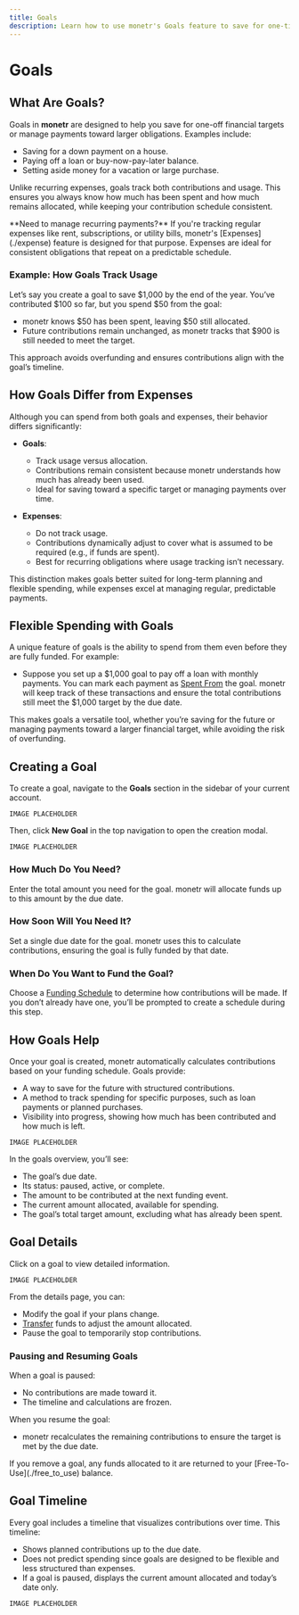 ```yaml
---
title: Goals
description: Learn how to use monetr's Goals feature to save for one-time financial targets like vacations, loans, or down payments. Understand how Goals track contributions and spending, helping you plan effectively and meet your financial objectives without overfunding.
---
```



# Goals

## What Are Goals?

Goals in **monetr** are designed to help you save for one-off financial targets or manage payments toward larger
obligations. Examples include:

- Saving for a down payment on a house.
- Paying off a loan or buy-now-pay-later balance.
- Setting aside money for a vacation or large purchase.

Unlike recurring expenses, goals track both contributions and usage. This ensures you always know how much has been
spent and how much remains allocated, while keeping your contribution schedule consistent.

<Callout type="info">
  **Need to manage recurring payments?**  
  If you're tracking regular expenses like rent, subscriptions, or utility bills, monetr's [Expenses](./expense)
  feature is designed for that purpose. Expenses are ideal for consistent obligations that repeat on a predictable
  schedule.
</Callout>

### Example: How Goals Track Usage

Let’s say you create a goal to save $1,000 by the end of the year. You’ve contributed $100 so far, but you spend $50
from the goal:

- monetr knows $50 has been spent, leaving $50 still allocated.
- Future contributions remain unchanged, as monetr tracks that $900 is still needed to meet the target.

This approach avoids overfunding and ensures contributions align with the goal’s timeline.

## How Goals Differ from Expenses

Although you can spend from both goals and expenses, their behavior differs significantly:

- **Goals**:
  - Track usage versus allocation.
  - Contributions remain consistent because monetr understands how much has already been used.
  - Ideal for saving toward a specific target or managing payments over time.

- **Expenses**:
  - Do not track usage.
  - Contributions dynamically adjust to cover what is assumed to be required (e.g., if funds are spent).
  - Best for recurring obligations where usage tracking isn’t necessary.

This distinction makes goals better suited for long-term planning and flexible spending, while expenses excel at
managing regular, predictable payments.

## Flexible Spending with Goals

A unique feature of goals is the ability to spend from them even before they are fully funded. For example:

- Suppose you set up a $1,000 goal to pay off a loan with monthly payments. You can mark each payment as [Spent
From](./transactions) the goal. monetr will keep track of these transactions and ensure the total contributions still
meet the $1,000 target by the due date.

This makes goals a versatile tool, whether you’re saving for the future or managing payments toward a larger financial
target, while avoiding the risk of overfunding.

## Creating a Goal

To create a goal, navigate to the **Goals** section in the sidebar of your current account.

```
IMAGE PLACEHOLDER
```

Then, click **New Goal** in the top navigation to open the creation modal.

```
IMAGE PLACEHOLDER
```

### How Much Do You Need?

Enter the total amount you need for the goal. monetr will allocate funds up to this amount by the due date.

### How Soon Will You Need It?

Set a single due date for the goal. monetr uses this to calculate contributions, ensuring the goal is fully funded by
that date.

### When Do You Want to Fund the Goal?

Choose a [Funding Schedule](./funding_schedule) to determine how contributions will be made. If you don’t already have
one, you’ll be prompted to create a schedule during this step.

## How Goals Help

Once your goal is created, monetr automatically calculates contributions based on your funding schedule. Goals provide:

- A way to save for the future with structured contributions.
- A method to track spending for specific purposes, such as loan payments or planned purchases.
- Visibility into progress, showing how much has been contributed and how much is left.

```
IMAGE PLACEHOLDER
```

In the goals overview, you’ll see:

- The goal’s due date.
- Its status: paused, active, or complete.
- The amount to be contributed at the next funding event.
- The current amount allocated, available for spending.
- The goal’s total target amount, excluding what has already been spent.

## Goal Details

Click on a goal to view detailed information.

```
IMAGE PLACEHOLDER
```

From the details page, you can:

- Modify the goal if your plans change.
- [Transfer](./free_to_use#transfer-allocating-funds) funds to adjust the amount allocated.
- Pause the goal to temporarily stop contributions.

### Pausing and Resuming Goals

When a goal is paused:
- No contributions are made toward it.
- The timeline and calculations are frozen.

When you resume the goal:
- monetr recalculates the remaining contributions to ensure the target is met by the due date.

<Callout type="info">
  If you remove a goal, any funds allocated to it are returned to your [Free-To-Use](./free_to_use) balance.
</Callout>

## Goal Timeline

Every goal includes a timeline that visualizes contributions over time. This timeline:

- Shows planned contributions up to the due date.
- Does not predict spending since goals are designed to be flexible and less structured than expenses.
- If a goal is paused, displays the current amount allocated and today’s date only.

```
IMAGE PLACEHOLDER
```
